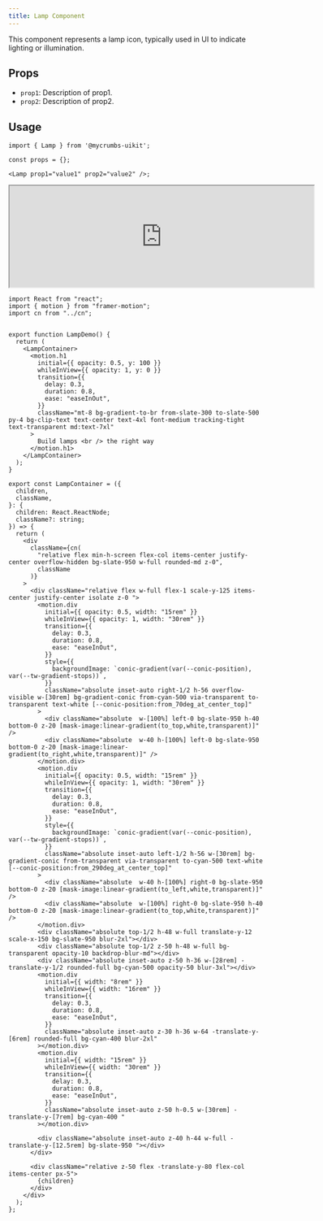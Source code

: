 ```yaml
---
title: Lamp Component
---
```



This component represents a lamp icon, typically used in UI to indicate lighting or illumination.

## Props

- `prop1`: Description of prop1.
- `prop2`: Description of prop2.

## Usage

```tsx
import { Lamp } from '@mycrumbs-uikit';

const props = {};

<Lamp prop1="value1" prop2="value2" />;
```

<iframe src="https://example.com" width="600" height="200"  rounded="12px' className={'flex'}frameborder="0"></iframe>


```tsx
import React from "react";
import { motion } from "framer-motion";
import cn from "../cn";


export function LampDemo() {
  return (
    <LampContainer>
      <motion.h1
        initial={{ opacity: 0.5, y: 100 }}
        whileInView={{ opacity: 1, y: 0 }}
        transition={{
          delay: 0.3,
          duration: 0.8,
          ease: "easeInOut",
        }}
        className="mt-8 bg-gradient-to-br from-slate-300 to-slate-500 py-4 bg-clip-text text-center text-4xl font-medium tracking-tight text-transparent md:text-7xl"
      >
        Build lamps <br /> the right way
      </motion.h1>
    </LampContainer>
  );
}

export const LampContainer = ({
  children,
  className,
}: {
  children: React.ReactNode;
  className?: string;
}) => {
  return (
    <div
      className={cn(
        "relative flex min-h-screen flex-col items-center justify-center overflow-hidden bg-slate-950 w-full rounded-md z-0",
        className
      )}
    >
      <div className="relative flex w-full flex-1 scale-y-125 items-center justify-center isolate z-0 ">
        <motion.div
          initial={{ opacity: 0.5, width: "15rem" }}
          whileInView={{ opacity: 1, width: "30rem" }}
          transition={{
            delay: 0.3,
            duration: 0.8,
            ease: "easeInOut",
          }}
          style={{
            backgroundImage: `conic-gradient(var(--conic-position), var(--tw-gradient-stops))`,
          }}
          className="absolute inset-auto right-1/2 h-56 overflow-visible w-[30rem] bg-gradient-conic from-cyan-500 via-transparent to-transparent text-white [--conic-position:from_70deg_at_center_top]"
        >
          <div className="absolute  w-[100%] left-0 bg-slate-950 h-40 bottom-0 z-20 [mask-image:linear-gradient(to_top,white,transparent)]" />
          <div className="absolute  w-40 h-[100%] left-0 bg-slate-950  bottom-0 z-20 [mask-image:linear-gradient(to_right,white,transparent)]" />
        </motion.div>
        <motion.div
          initial={{ opacity: 0.5, width: "15rem" }}
          whileInView={{ opacity: 1, width: "30rem" }}
          transition={{
            delay: 0.3,
            duration: 0.8,
            ease: "easeInOut",
          }}
          style={{
            backgroundImage: `conic-gradient(var(--conic-position), var(--tw-gradient-stops))`,
          }}
          className="absolute inset-auto left-1/2 h-56 w-[30rem] bg-gradient-conic from-transparent via-transparent to-cyan-500 text-white [--conic-position:from_290deg_at_center_top]"
        >
          <div className="absolute  w-40 h-[100%] right-0 bg-slate-950  bottom-0 z-20 [mask-image:linear-gradient(to_left,white,transparent)]" />
          <div className="absolute  w-[100%] right-0 bg-slate-950 h-40 bottom-0 z-20 [mask-image:linear-gradient(to_top,white,transparent)]" />
        </motion.div>
        <div className="absolute top-1/2 h-48 w-full translate-y-12 scale-x-150 bg-slate-950 blur-2xl"></div>
        <div className="absolute top-1/2 z-50 h-48 w-full bg-transparent opacity-10 backdrop-blur-md"></div>
        <div className="absolute inset-auto z-50 h-36 w-[28rem] -translate-y-1/2 rounded-full bg-cyan-500 opacity-50 blur-3xl"></div>
        <motion.div
          initial={{ width: "8rem" }}
          whileInView={{ width: "16rem" }}
          transition={{
            delay: 0.3,
            duration: 0.8,
            ease: "easeInOut",
          }}
          className="absolute inset-auto z-30 h-36 w-64 -translate-y-[6rem] rounded-full bg-cyan-400 blur-2xl"
        ></motion.div>
        <motion.div
          initial={{ width: "15rem" }}
          whileInView={{ width: "30rem" }}
          transition={{
            delay: 0.3,
            duration: 0.8,
            ease: "easeInOut",
          }}
          className="absolute inset-auto z-50 h-0.5 w-[30rem] -translate-y-[7rem] bg-cyan-400 "
        ></motion.div>

        <div className="absolute inset-auto z-40 h-44 w-full -translate-y-[12.5rem] bg-slate-950 "></div>
      </div>

      <div className="relative z-50 flex -translate-y-80 flex-col items-center px-5">
        {children}
      </div>
    </div>
  );
};

```